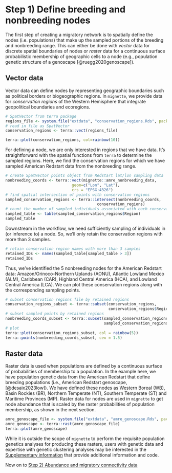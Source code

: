 # Step 1) Define breeding and nonbreeding nodes {#nodes}

The first step of creating a migratory network is to spatially define the nodes (i.e. populations) that make up the sampled portions of the breeding and nonbreeding range. This can either be done with *vector* data for discrete spatial boundaries of nodes or *raster* data for a continuous surface probabilistic membership of geographic cells to a node (e.g., population genetic structure of a genoscape [@ruegg2020genoscape]).

## Vector data

Vector data can define nodes by representing geographic boundaries such as political borders or biogeographic regions. In `mignette`, we provide data for *conservation regions* of the Western Hemisphere that integrate geopolitical boundaries and ecoregions.

```r
# SpatVector from terra package
regions_file <- system.file("extdata", "conservation_regions.Rds", package = "mignette")
# read in file as SpatVector
conservation_regions <- terra::vect(regions_file)

terra::plot(conservation_regions, col=rainbow(10))
```

For defining a node, we are only interested in regions that we have data. It's straightforward with the spatial functions from `terra` to determine the sampled regions. Here, we find the conservation regions for which we have sampled American Redstart data from the nonbreeding range.

```r
# create SpatVector points object from Redstart lat/lon sampling data
nonbreeding_coords <- terra::vect(mignette::amre_nonbreeding_data, 
                             geom=c("Lon", "Lat"),
                             crs = "EPSG:4326")
# find spatial intersection of points with conservation regions
sampled_conservation_regions <- terra::intersect(nonbreeding_coords,
                                        conservation_regions)
# count the number of sampled individuals associated with each conservation region
sampled_table <- table(sampled_conservation_regions$Region)
sampled_table
```

Downstream in the workflow, we need sufficiently sampling of individuals in (or inference to) a node. So, we'll only retain the conservation regions with more than 3 samples.

```r
# retain conservation region names with more than 3 samples
retained_IDs <- names(sampled_table[sampled_table > 3])
retained_IDs
```

Thus, we've identified the 5 nonbreeding nodes for the American Redstart data: Amazon/Orinoco-Northern Uplands (AONU), Atlantic Lowland Mexico (ALM), Caribbean (CAR), Highland Central America (HCA), and Lowland Central America (LCA). We can plot these conservation regions along with the corresponding sampling points.

```r
# subset conservation regions file by retained regions
conservation_regions_subset <- terra::subset(conservation_regions, 
                                             conservation_regions$Region %in% retained_IDs)
# subset sampled points by retained regions
nonbreeding_coords_subset <- terra::subset(sampled_conservation_regions,
                                           sampled_conservation_regions$Region %in% retained_IDs)
# plot
terra::plot(conservation_regions_subset, col = rainbow(5))
terra::points(nonbreeding_coords_subset, cex = 1.5)
```


## Raster data

Raster data is used when populations are defined by a continuous surface of probabilities of membership to a population. In the example here, we have population genetic data from the American Redstart that define breeding populations (i.e., American Redstart genoscape, [@desaix2023low]). We have defined these nodes as Western Boreal (WB), Basin Rockies (BR), Northern Temperate (NT), Southern Temperate (ST) and Maritime Provinces (MP). Raster data for nodes are used in `mignette` to get node abundance that is scaled by the raster probabilities of population membership, as shown in the next section.


```r
amre_genoscape_file <- system.file("extdata", "amre_genoscape.Rds", package = "mignette")
amre_genoscape <- terra::rast(amre_genoscape_file)
terra::plot(amre_genoscape)
```

While it is outside the scope of `mignette` to perform the requisite population genetics analyses for producing these rasters, users with genetic data and expertise with genetic clustering analyses may be interested in the [Supplementary information](#supplemental) that provide additional information and code.

Now on to [Step 2) Abundance and migratory connectivity data](#data)
